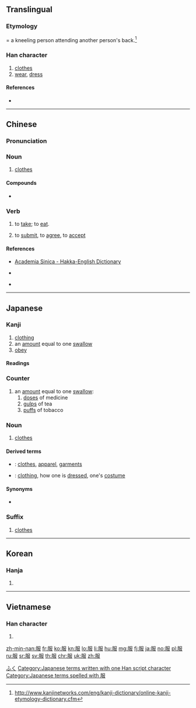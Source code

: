 ==Translingual==
{{stroke order}}

===Etymology===
{{Han etyl}}
{{Han compound|ls=ic|卩|又|⺼|t1=kneeling person|t2=spread hands|t3=person's back}} = a kneeling person attending another person's back.<ref>http://www.kanjinetworks.com/eng/kanji-dictionary/online-kanji-etymology-dictionary.cfm</ref>

===Han character===
{{Han char|rn=74|rad=月|as=04|sn=8|four=77247|canj=BSLE|ids=⿰月𠬝}}

# [[clothes]]
# [[wear]], [[dress]]

====References====
<references/>
* {{Han ref|kx=0505.020|dkj=14345|dj=0883.140|hdz=32053.070|uh=670D|ud=26381|bh=AA41|bd=43585}}

----

==Chinese==
{{zh-forms}}

===Pronunciation===
{{zh-pron
|m=fú
|c=fuk6
|h=pfs=fu̍k
|mn=ho̍k
|w=
|mc=y
|oc=y
|ma=
|cat=n,v
}}

===Noun===
{{zh-noun}}

# [[clothes]]

====Compounds====
* {{zh-l|衣服}}

===Verb===
{{zh-verb}}

# to [[take]]; to [[eat]].
#: {{zh-x|服藥|to '''take''' medicine}}
# to [[submit]], to [[agree]], to [[accept]]

====References====
* {{qualifier|Hakka}} [http://minhakka.ling.sinica.edu.tw/bkg/hakyin/search.php?DETAIL=1&LIMIT=id=6423&dbname=su_tian_1&graph=2 Academia Sinica - Hakka-English Dictionary]
* {{qualifier|Hakka}} {{R:hak:Lau 1997}}
* {{qualifier|Min Nan}} {{thcwd|4200}}

----

==Japanese==

===Kanji===
{{ja-kanji|grade=3|rs=月04}}

# [[clothing]]
# an [[amount]] equal to one [[swallow]] {{qualifier|act of swallowing}}
# [[obey]]

====Readings====
{{ja-readings
|goon=[[ぶ]] (bu) {{non-joyo-reading}}, [[ぶく]] (buku) {{non-joyo-reading}}
|kanon=[[ふう]] (fū) {{non-joyo-reading}}, [[ふく]] (fuku)
|kun=[[まつらう]] ([[服う]], matsurau) {{non-joyo-reading}}, [[まつろう]] ([[服う]], matsurou) {{non-joyo-reading}}
|nanori=[[はつ]] (hatsu), [[はら]] (hara)
}}

===Counter===
{{ja-pos|counter|ふく}}

# an [[amount]] equal to one [[swallow]]:
## [[dose]]s of medicine
## [[gulp]]s of tea
## [[puff]]s of tobacco

===Noun===
{{ja-noun|ふく}}

# [[clothes]]

====Derived terms====
{{der-top}}
* {{ja-r|衣服|いふく}}: [[clothes]], [[apparel]], [[garments]]
* {{ja-r|服装|ふくそう}}: [[clothing]], how one is [[dressed]], one's [[costume]]
{{der-bottom}}

====Synonyms====
* {{sense|clothing}} {{ja-r|衣類|いるい}}

===Suffix===
{{ja-pos|suffix|ふく}}

# [[clothes]]

[[Category:Japanese basic words|ふく]]
[[Category:Japanese terms written with one Han script character]]
[[Category:Japanese terms spelled with 服]]

----

==Korean==

===Hanja===
{{ko-hanja|hangeul=[[복]]|eumhun=|rv=bok|mr=pok|y=pok}}

# {{defn|lang=ko|sort=月04}}

----

==Vietnamese==

===Han character===
{{vi-hantu|[[phục]]|rs=月04}}

# {{defn|lang=vi|sort=月04}}

[[zh-min-nan:服]]
[[fr:服]]
[[ko:服]]
[[kn:服]]
[[lo:服]]
[[li:服]]
[[hu:服]]
[[mg:服]]
[[fj:服]]
[[ja:服]]
[[no:服]]
[[pl:服]]
[[ru:服]]
[[sr:服]]
[[sv:服]]
[[th:服]]
[[chr:服]]
[[uk:服]]
[[zh:服]]